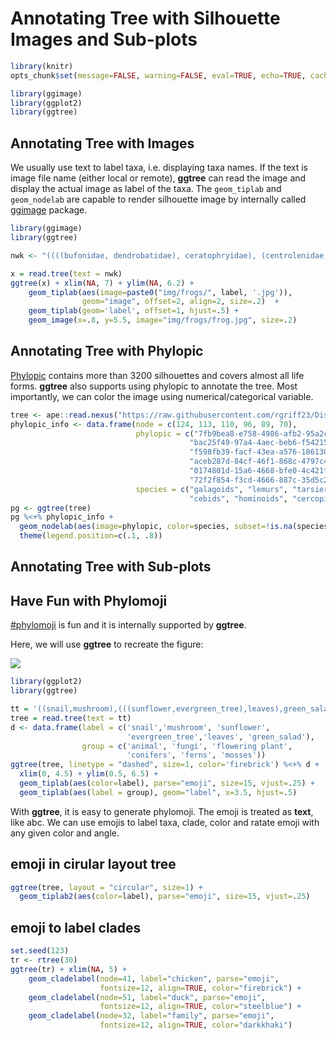 # Annotating Tree with Silhouette Images and Sub-plots

```r
library(knitr)
opts_chunk$set(message=FALSE, warning=FALSE, eval=TRUE, echo=TRUE, cache=TRUE)

library(ggimage)
library(ggplot2)
library(ggtree)
```

## Annotating Tree with Images

We usually use text to label taxa, i.e. displaying taxa names. If the text is image file name (either local or remote), **ggtree** can read the image and display the actual image as label of the taxa. The `geom_tiplab` and `geom_nodelab` are capable to render silhouette image by internally called [ggimage](https://cran.r-project.org/package=ggimage) package.


```r
library(ggimage)
library(ggtree)

nwk <- "((((bufonidae, dendrobatidae), ceratophryidae), (centrolenidae, leptodactylidae)), hylidae);"

x = read.tree(text = nwk)
ggtree(x) + xlim(NA, 7) + ylim(NA, 6.2) +
    geom_tiplab(aes(image=paste0("img/frogs/", label, '.jpg')), 
                geom="image", offset=2, align=2, size=.2)  + 
    geom_tiplab(geom='label', offset=1, hjust=.5) + 
    geom_image(x=.8, y=5.5, image="img/frogs/frog.jpg", size=.2)
```

## Annotating Tree with Phylopic

[Phylopic](phylopic.org) contains more than 3200 silhouettes and covers almost all life forms. **ggtree** also supports using phylopic to annotate the tree. Most importantly, we can color the image using numerical/categorical variable.


```r
tree <- ape::read.nexus("https://raw.githubusercontent.com/rgriff23/Dissertation/master/Chapter_2/data/tree.nex")
phylopic_info <- data.frame(node = c(124, 113, 110, 96, 89, 70),
                            phylopic = c("7fb9bea8-e758-4986-afb2-95a2c3bf983d",
                                        "bac25f49-97a4-4aec-beb6-f542158ebd23",
                                        "f598fb39-facf-43ea-a576-1861304b2fe4",
                                        "aceb287d-84cf-46f1-868c-4797c4ac54a8",
                                        "0174801d-15a6-4668-bfe0-4c421fbe51e8",
                                        "72f2f854-f3cd-4666-887c-35d5c256ab0f"),
                            species = c("galagoids", "lemurs", "tarsiers",
                                        "cebids", "hominoids", "cercopithecoids"))
pg <- ggtree(tree)
pg %<+% phylopic_info + 
  geom_nodelab(aes(image=phylopic, color=species, subset=!is.na(species)), geom="phylopic") + 
  theme(legend.position=c(.1, .8))
```


## Annotating Tree with Sub-plots

## Have Fun with Phylomoji


[#phylomoji](https://twitter.com/hashtag/phylomoji?src=hash) is fun and it is internally supported by **ggtree**.

Here, we will use **ggtree** to recreate the figure:

[![](img/phylomoji.png)](https://twitter.com/OxyMLZ/status/1055586178651451392)


```r
library(ggplot2)
library(ggtree)

tt = '((snail,mushroom),(((sunflower,evergreen_tree),leaves),green_salad));'
tree = read.tree(text = tt)
d <- data.frame(label = c('snail','mushroom', 'sunflower',
                          'evergreen_tree','leaves', 'green_salad'),
                group = c('animal', 'fungi', 'flowering plant',
                          'conifers', 'ferns', 'mosses'))
ggtree(tree, linetype = "dashed", size=1, color='firebrick') %<+% d + 
  xlim(0, 4.5) + ylim(0.5, 6.5) +
  geom_tiplab(aes(color=label), parse="emoji", size=15, vjust=.25) +
  geom_tiplab(aes(label = group), geom="label", x=3.5, hjust=.5)
```


With **ggtree**, it is easy to generate phylomoji. The emoji is treated as **text**, like abc. We can use emojis to label taxa, clade, color and ratate emoji with any given color and angle. 

## emoji in cirular layout tree

```r
ggtree(tree, layout = "circular", size=1) + 
  geom_tiplab2(aes(color=label), parse="emoji", size=15, vjust=.25)
```

## emoji to label clades

```r
set.seed(123)
tr <- rtree(30)
ggtree(tr) + xlim(NA, 5) +
    geom_cladelabel(node=41, label="chicken", parse="emoji",
                    fontsize=12, align=TRUE, color="firebrick") +
    geom_cladelabel(node=51, label="duck", parse="emoji",
                    fontsize=12, align=TRUE, color="steelblue") +
    geom_cladelabel(node=32, label="family", parse="emoji",
                    fontsize=12, align=TRUE, color="darkkhaki")
```
